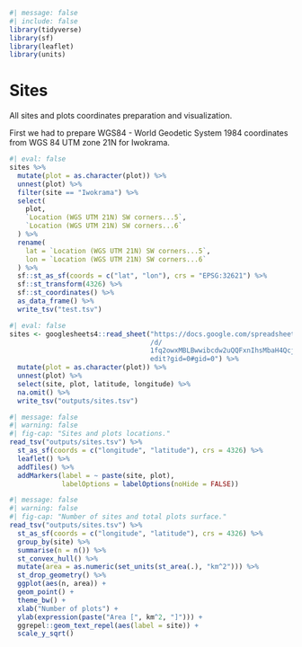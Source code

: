 ```r
#| message: false
#| include: false
library(tidyverse)
library(sf)
library(leaflet)
library(units)
```

# Sites {.unnumbered}

All sites and plots coordinates preparation and visualization.

First we had to prepare WGS84 - World Geodetic System 1984 coordinates from WGS 84 UTM zone 21N for Iwokrama.

```r
#| eval: false
sites %>%
  mutate(plot = as.character(plot)) %>%
  unnest(plot) %>%
  filter(site == "Iwokrama") %>%
  select(
    plot,
    `Location (WGS UTM 21N) SW corners...5`,
    `Location (WGS UTM 21N) SW corners...6`
  ) %>%
  rename(
    lat = `Location (WGS UTM 21N) SW corners...5`,
    lon = `Location (WGS UTM 21N) SW corners...6`
  ) %>%
  sf::st_as_sf(coords = c("lat", "lon"), crs = "EPSG:32621") %>%
  sf::st_transform(4326) %>%
  sf::st_coordinates() %>%
  as_data_frame() %>%
  write_tsv("test.tsv")
```

```r
#| eval: false
sites <- googlesheets4::read_sheet("https://docs.google.com/spreadsheets
                                   /d/
                                   1fq2owxMBLBwwibcdw2uQQFxnIhsMbaH4Qcj_xUwVvSQ/
                                   edit?gid=0#gid=0") %>%
  mutate(plot = as.character(plot)) %>%
  unnest(plot) %>%
  select(site, plot, latitude, longitude) %>%
  na.omit() %>%
  write_tsv("outputs/sites.tsv")
```

```r
#| message: false
#| warning: false
#| fig-cap: "Sites and plots locations."
read_tsv("outputs/sites.tsv") %>%
  st_as_sf(coords = c("longitude", "latitude"), crs = 4326) %>%
  leaflet() %>%
  addTiles() %>%
  addMarkers(label = ~ paste(site, plot),
             labelOptions = labelOptions(noHide = FALSE))
```

```r
#| message: false
#| warning: false
#| fig-cap: "Number of sites and total plots surface."
read_tsv("outputs/sites.tsv") %>%
  st_as_sf(coords = c("longitude", "latitude"), crs = 4326) %>%
  group_by(site) %>%
  summarise(n = n()) %>%
  st_convex_hull() %>%
  mutate(area = as.numeric(set_units(st_area(.), "km^2"))) %>%
  st_drop_geometry() %>%
  ggplot(aes(n, area)) +
  geom_point() +
  theme_bw() +
  xlab("Number of plots") +
  ylab(expression(paste("Area [", km^2, "]"))) +
  ggrepel::geom_text_repel(aes(label = site)) +
  scale_y_sqrt()
```
